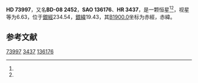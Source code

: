 {{Starbox begin
| name = HD 73997
}}
{{Starbox observe
| epoch = [[J2000.0|J2000.0]]
| constell = {{星座名待查}}<ref name=SIMBAD>{{cite web
 | url=http://simbad.u-strasbg.fr/simbad/sim-id?Ident=HR+3437
 | title =Pulsating variable Star
 | publisher=Centre de Données astronomiques de Strasbourg
 | work=SIMBAD
 | accessdate=2012-07-13}}</ref><ref name=DATA>{{cite web
 | url=http://vizier.u-strasbg.fr/viz-bin/VizieR-5?-out.add=.&-source=5050&-corr=PK=HR&-out.max=9999&HR=3437
 | title=VizieR Detailed Page
 | accessdate=2012-07-13
 | archive-date=2019-02-16
 | archive-url=https://web.archive.org/web/20190216120403/http://vizier.u-strasbg.fr/viz-bin/VizieR-5?-out.add=.&-source=5050&-corr=PK=HR&-out.max=9999&HR=3437
 | dead-url=no
 }}</ref>
| 星官 = 
| ra = {{RA|8|41|1.6}}<ref name=SIMBAD /><ref name=DATA />
| dec = {{DEC|-9|3|7}}<ref name=SIMBAD /><ref name=DATA />
| appmag_v = 6.63<ref name=SIMBAD /><ref name=DATA />
}}
{{Starbox character
| class = A1Vn<ref name=SIMBAD /><ref name=DATA />
| b-v = -0.02<ref name=SIMBAD /><ref name=DATA />
| u-b = 0.02<ref name=SIMBAD /><ref name=DATA />
| r-i = <ref name=SIMBAD /><ref name=DATA />
| variable = 
}}
{{Starbox astrometry
| radial_v = 0.02
| prop_mo_ra = 10
| parallax = 
| p_error = 
}}
{{Starbox catalog
| names =BD-08 2452，[[SAO星表|SAO]] 136176，[[HD星表|HD]] 73997，[[HR星表|HR]] 3437}}
{{Starbox reference |Simbad=HR+3437}}
{{Starbox end}}

'''HD 73997'''，又名'''BD-08 2452'''，'''SAO 136176'''、'''HR 3437'''，是一颗恒星<ref name=SIMBAD /><ref name=DATA />，视星等为6.63，位于[[銀道座標系|銀經]]234.54，[[銀道座標系|銀緯]]19.43，其[[B1900.0|B1900.0]]坐标为赤經{{RA|8|36|10.5}}，赤緯{{DEC|-8|19.43|48}}。

== 参考文献 ==
{{reflist}}

{{star-stub}}

[[Category:HD和HDE天體|73997]]
[[Category:HR天體|3437]]
[[Category:SAO天體|136176]]